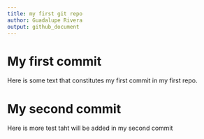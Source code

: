 ```yaml
---
title: my first git repo
author: Guadalupe Rivera
output: github_document
---
```


# My first commit

Here is some text that constitutes my first commit in my first repo.

# My second commit

Here is more test taht will be added in my second commit